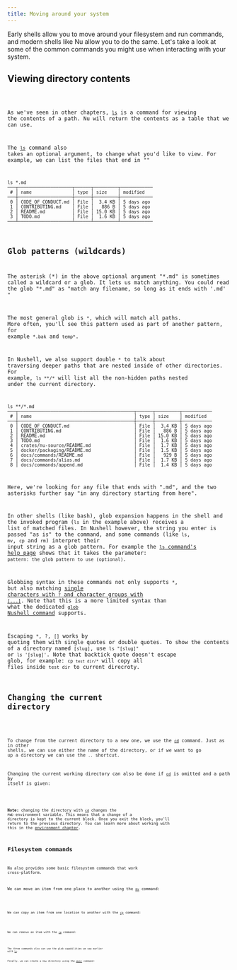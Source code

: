 ```yaml
---
title: Moving around your system
---
```



Early shells allow you to move around your filesystem and run commands, and modern shells like Nu allow you to do the same. Let's take a look at some of the common commands you might use when interacting with your system.

## Viewing directory contents

<Code code="ls" lang="nushell" frame="terminal" />

As we've seen in other chapters, [`ls`](/commands/docs/ls) is a command for viewing the contents of a path. Nu will return the contents as a table that we can use.

The [`ls`](/commands/docs/ls) command also takes an optional argument, to change what you'd like to view. For example, we can list the files that end in ""

```nu frame="terminal"
ls *.md
───┬────────────────────┬──────┬─────────┬────────────
 # │ name               │ type │ size    │ modified
───┼────────────────────┼──────┼─────────┼────────────
 0 │ CODE_OF_CONDUCT.md │ File │  3.4 KB │ 5 days ago
 1 │ CONTRIBUTING.md    │ File │   886 B │ 5 days ago
 2 │ README.md          │ File │ 15.0 KB │ 5 days ago
 3 │ TODO.md            │ File │  1.6 KB │ 5 days ago
───┴────────────────────┴──────┴─────────┴────────────
```

## Glob patterns (wildcards)

The asterisk (\*) in the above optional argument "\*.md" is sometimes called a wildcard or a glob. It lets us match anything. You could read the glob "\*.md" as "match any filename, so long as it ends with '.md' "

The most general glob is `*`, which will match all paths. More often, you'll see this pattern used as part of another pattern, for example `*.bak` and `temp*`.

In Nushell, we also support double `*` to talk about traversing deeper paths that are nested inside of other directories. For example, `ls **/*` will list all the non-hidden paths nested under the current directory.

```nu frame="terminal"
ls **/*.md
───┬───────────────────────────────────────────┬──────┬─────────┬───────────
 # │ name                                      │ type │ size    │ modified
───┼───────────────────────────────────────────┼──────┼─────────┼───────────
 0 │ CODE_OF_CONDUCT.md                        │ File │  3.4 KB │ 5 days ago
 1 │ CONTRIBUTING.md                           │ File │   886 B │ 5 days ago
 2 │ README.md                                 │ File │ 15.0 KB │ 5 days ago
 3 │ TODO.md                                   │ File │  1.6 KB │ 5 days ago
 4 │ crates/nu-source/README.md                │ File │  1.7 KB │ 5 days ago
 5 │ docker/packaging/README.md                │ File │  1.5 KB │ 5 days ago
 6 │ docs/commands/README.md                   │ File │   929 B │ 5 days ago
 7 │ docs/commands/alias.md                    │ File │  1.7 KB │ 5 days ago
 8 │ docs/commands/append.md                   │ File │  1.4 KB │ 5 days ago
```

Here, we're looking for any file that ends with ".md", and the two asterisks further say "in any directory starting from here".

In other shells (like bash), glob expansion happens in the shell and the invoked program (`ls` in the example above) receives a list of matched files. In Nushell however, the string you enter is passed "as is" to the command, and some commands (like `ls`, `mv`, `cp` and `rm`) interpret their input string as a glob pattern. For example the [`ls` command's help page](https://www.nushell.sh/commands/docs/ls) shows that it takes the parameter: `pattern: the glob pattern to use (optional)`.

Globbing syntax in these commands not only supports `*`, but also matching [single characters with `?` and character groups with `[...]`](https://docs.rs/nu-glob/latest/nu_glob/struct.Pattern). Note that this is a more limited syntax than what the dedicated [`glob` Nushell command](https://www.nushell.sh/commands/docs/glob) supports.

Escaping `*`, `?`, `[]` works by quoting them with single quotes or double quotes. To show the contents of a directory named `[slug]`, use `ls "[slug]"` or `ls '[slug]'`.
Note that backtick quote doesn't escape glob, for example: <code>cp `test dir/*`</code> will copy all files inside `test dir` to current direcroty.

## Changing the current directory

<Code code="cd new_directory" lang="nushell" frame="terminal" />

To change from the current directory to a new one, we use the [`cd`](/commands/docs/cd) command. Just as in other shells, we can use either the name of the directory, or if we want to go up a directory we can use the `..` shortcut.

Changing the current working directory can also be done if [`cd`](/commands/docs/cd) is omitted and a path by itself is given:

<Code code="./new_directory" lang="nushell" frame="terminal" />

**Note:** changing the directory with [`cd`](/commands/docs/cd) changes the `PWD` environment variable. This means that a change of a directory is kept to the current block. Once you exit the block, you'll return to the previous directory. You can learn more about working with this in the [environment chapter](./environment).

## Filesystem commands

Nu also provides some basic filesystem commands that work cross-platform.

We can move an item from one place to another using the [`mv`](/commands/docs/mv) command:

<Code code="mv new location" lang="nushell" frame="terminal" />

We can copy an item from one location to another with the [`cp`](/commands/docs/cp) command:

<Code code="cp item location" lang="nushell" frame="terminal" />

We can remove an item with the [`rm`](/commands/docs/rm) command:

<Code code="rm item" lang="nushell" frame="terminal" />

The three commands also can use the glob capabilities we saw earlier with [`ls`](/commands/docs/ls).

Finally, we can create a new directory using the [`mkdir`](/commands/docs/mkdir) command:

<Code code="mkdir new_directory" lang="nushell" frame="terminal" />
